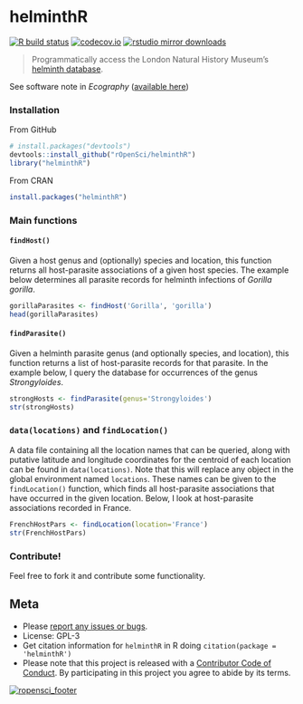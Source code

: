 helminthR
=======

[![R build status](https://github.com/ropensci/helminthR/workflows/R-CMD-check/badge.svg)](https://github.com/ropensci/helminthR/actions)
[![codecov.io](https://codecov.io/github/ropensci/helminthR/coverage.svg?branch=master)](https://codecov.io/github/ropensci/helminthR?branch=master)
[![rstudio mirror downloads](http://cranlogs.r-pkg.org/badges/helminthR)](https://github.com/metacran/cranlogs.app)


> Programmatically access the London Natural History Museum's [helminth database](http://www.nhm.ac.uk/research-curation/scientific-resources/taxonomy-systematics/host-parasites/index.html).

See software note in _Ecography_ ([available here](http://onlinelibrary.wiley.com/doi/10.1111/ecog.02131/full))




### Installation

From GitHub

```r

# install.packages("devtools")
devtools::install_github("rOpenSci/helminthR")
library("helminthR")

```

From CRAN

```r

install.packages("helminthR")

```



### Main functions

#### `findHost()`

Given a host genus and (optionally) species and location, this function returns all host-parasite associations of a given host species. The example below determines all parasite records for helminth infections of _Gorilla gorilla_.

```r

gorillaParasites <- findHost('Gorilla', 'gorilla')
head(gorillaParasites)

```

#### `findParasite()`

Given a helminth parasite genus (and optionally species, and location), this function returns a list of host-parasite records for that parasite. In the example below, I query the database for occurrences of the genus _Strongyloides_.

```r

strongHosts <- findParasite(genus='Strongyloides')
str(strongHosts)

```



### `data(locations)` and `findLocation()`

A data file containing all the location names that can be queried, along with putative latitude and longitude coordinates for the centroid of each location can be found in `data(locations)`. Note that this will replace any object in the global environment named `locations`. These names can be given to the `findLocation()` function, which finds all host-parasite associations that have occurred in the given location. Below, I look at host-parasite associations recorded in France.


```r

FrenchHostPars <- findLocation(location='France')
str(FrenchHostPars)

```




### Contribute!

Feel free to fork it and contribute some functionality.  



## Meta

* Please [report any issues or bugs](https://github.com/ropensci/helminthR/issues).
* License: GPL-3
* Get citation information for `helminthR` in R doing `citation(package = 'helminthR')`
* Please note that this project is released with a [Contributor Code of Conduct](CONDUCT.md).
By participating in this project you agree to abide by its terms.

[![ropensci_footer](https://ropensci.org/public_images/github_footer.png)](https://ropensci.org)
